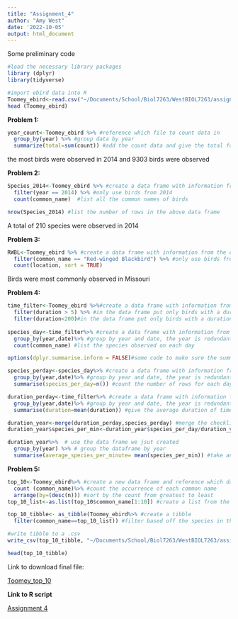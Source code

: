```yaml
---
title: "Assignment_4"
author: "Amy West"
date: '2022-10-05'
output: html_document
---
```

Some preliminary code
```r
#load the necessary library packages
library (dplyr)
library(tidyverse)

#import ebird data into R
Toomey_ebird<-read.csv("~/Documents/School/Biol7263/WestBIOL7263/assignments/assn_4/MBT_ebird.csv")
head (Toomey_ebird)
```

**Problem 1:**

```r
year_count<-Toomey_ebird %>% #reference which file to count data in
  group_by(year) %>% #group data by year
  summarize(total=sum(count)) #add the count data and give the total for each year
```

the most birds were observed in 2014 and 9303 birds were observed

**Problem 2:**
```r
Species_2014<-Toomey_ebird %>% #create a data frame with information from the ebird file
  filter(year == 2014) %>% #only use birds from 2014
  count(common_name)  #list all the common names of birds 

nrow(Species_2014) #list the number of rows in the above data frame
```
A total of 210 species were observed in 2014

**Problem 3:**

```r
RWBL<-Toomey_ebird %>% #create a data frame with information from the ebird file
  filter(common_name == "Red-winged Blackbird") %>% #only use birds from 2014
  count(location, sort = TRUE) 
```
Birds were most commonly observed in Missouri

**Problem 4:**

```r
time_filter<-Toomey_ebird %>%#create a data frame with information from the ebird file
  filter(duration > 5) %>% #in the data frame put only birds with a duration greater than 5
  filter(duration<200)#in the data frame put only birds with a duration less than 200
 
species_day<-time_filter%>% #create a data frame with information from filtered file we just created
  group_by(year,date)%>% #group by year and date, the year is redundant but we will need that information for later
  count(common_name) #list the species observed on each day

options(dplyr.summarise.inform = FALSE)#some code to make sure the summarize command is counting the smaller group

species_perday<-species_day%>% #create a data frame with information from filtered file we just created
  group_by(year,date)%>% #group by year and date, the year is redundant but we will need that information for later
  summarise(species_per_day=n()) #count the number of rows for each day, which is equal to the number of species

duration_perday<-time_filter%>% #create a data frame with information from grouped file 
  group_by(year,date)%>% #group by year and date, the year is redundant but we will need that information for later
  summarise(duration=mean(duration)) #give the average duration of time for each day, which bears the question did Dr.Toomey ever have more than one checklist per day?

duration_year<-merge(duration_perday,species_perday) #merge the checklists with the species per day and duration per day
duration_year$species_per_min<-duration_year$species_per_day/duration_year$duration #add a variable to the merged checklist that divides species by duration

duration_year%>%  # use the data frame we jsut created
  group_by(year) %>% # group the dataframe by year
  summarise(average_species_per_minute= mean(species_per_min)) #take an average of the mean species per minute for each year
```

**Problem 5:**
```r
top_10<-Toomey_ebird%>% #create a new data frame and reference which data frame you're creating it from
  count (common_name)%>% #count the occurrence of each common name
  arrange(by=(desc(n))) #sort by the count from greatest to least
top_10_list<-as.list(top_10$common_name[1:10]) #create a list from the top 10 birds 

top_10_tibble<- as_tibble(Toomey_ebird%>% #create a tibble
  filter(common_name==top_10_list)) #filter based off the species in the list

#write tibble to a .csv
write_csv(top_10_tibble, "~/Documents/School/Biol7263/WestBIOL7263/assignments/assn_4/results/Toomey_top_10.csv")

head(top_10_tibble)
```
Link to download final file:

[Toomey_top_10](results/Toomey_top_10.csv)


**Link to R script**

[Assignment 4](Assn_4_script.R)

